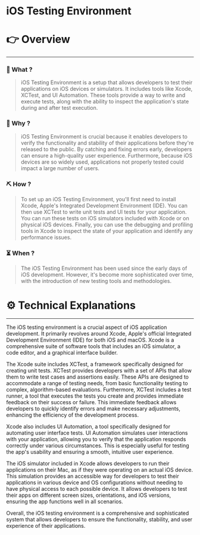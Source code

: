 # iOS Testing Environment


# 👉 Overview

---

### 👀 What ?

> iOS Testing Environment is a setup that allows developers to test their applications on iOS devices or simulators. It includes tools like Xcode, XCTest, and UI Automation. These tools provide a way to write and execute tests, along with the ability to inspect the application's state during and after test execution.
> 

### 🧐 Why ?

> iOS Testing Environment is crucial because it enables developers to verify the functionality and stability of their applications before they're released to the public. By catching and fixing errors early, developers can ensure a high-quality user experience. Furthermore, because iOS devices are so widely used, applications not properly tested could impact a large number of users.
> 

### ⛏️ How ?

> To set up an iOS Testing Environment, you'll first need to install Xcode, Apple's Integrated Development Environment (IDE). You can then use XCTest to write unit tests and UI tests for your application. You can run these tests on iOS simulators included with Xcode or on physical iOS devices. Finally, you can use the debugging and profiling tools in Xcode to inspect the state of your application and identify any performance issues.
> 

### ⏳ When ?

> The iOS Testing Environment has been used since the early days of iOS development. However, it's become more sophisticated over time, with the introduction of new testing tools and methodologies.
> 

# ⚙️ Technical Explanations

---

The iOS testing environment is a crucial aspect of iOS application development. It primarily revolves around Xcode, Apple's official Integrated Development Environment (IDE) for both iOS and macOS. Xcode is a comprehensive suite of software tools that includes an iOS simulator, a code editor, and a graphical interface builder.

The Xcode suite includes XCTest, a framework specifically designed for creating unit tests. XCTest provides developers with a set of APIs that allow them to write test cases and assertions easily. These APIs are designed to accommodate a range of testing needs, from basic functionality testing to complex, algorithm-based evaluations. Furthermore, XCTest includes a test runner, a tool that executes the tests you create and provides immediate feedback on their success or failure. This immediate feedback allows developers to quickly identify errors and make necessary adjustments, enhancing the efficiency of the development process.

Xcode also includes UI Automation, a tool specifically designed for automating user interface tests. UI Automation simulates user interactions with your application, allowing you to verify that the application responds correctly under various circumstances. This is especially useful for testing the app's usability and ensuring a smooth, intuitive user experience.

The iOS simulator included in Xcode allows developers to run their applications on their Mac, as if they were operating on an actual iOS device. This simulation provides an accessible way for developers to test their applications in various device and OS configurations without needing to have physical access to each possible device. It allows developers to test their apps on different screen sizes, orientations, and iOS versions, ensuring the app functions well in all scenarios.

Overall, the iOS testing environment is a comprehensive and sophisticated system that allows developers to ensure the functionality, stability, and user experience of their applications.
